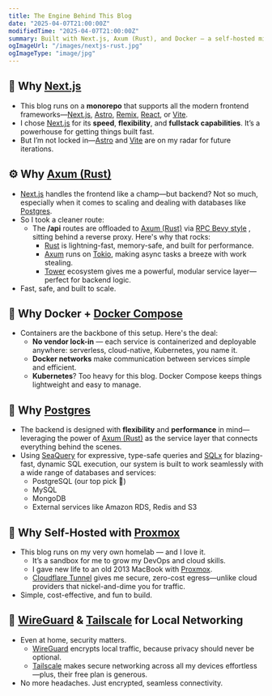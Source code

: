 ```yaml
---
title: The Engine Behind This Blog
date: "2025-04-07T21:00:00Z"
modifiedTime: "2025-04-07T21:00:00Z"
summary: Built with Next.js, Axum (Rust), and Docker — a self-hosted microservices setup powering this blog with speed, control, and modern architecture.
ogImageUrl: "/images/nextjs-rust.jpg"
ogImageType: "image/jpg"
---
```


## 🚀 Why [Next.js](https://nextjs.org/)

- This blog runs on a <b>monorepo</b> that supports all the modern frontend frameworks—[Next.js](https://nextjs.org/), [Astro](https://astro.build/), [Remix](https://remix.run/), [React](https://react.dev/), or [Vite](https://vite.dev).
- I chose [Next.js](https://nextjs.org/) for its <b>speed</b>, <b>flexibility</b>, and <b>fullstack capabilities</b>. It’s a powerhouse for getting things built fast.
- But I’m not locked in—[Astro](https://astro.build/) and [Vite](https://vite.dev) are on my radar for future iterations.

## ⚙️ Why [Axum (Rust)](https://github.com/tokio-rs/axum)

- [Next.js](https://nextjs.org/) handles the frontend like a champ—but backend? Not so much, especially when it comes to scaling and dealing with databases like [Postgres](https://www.postgresql.org/).
- So I took a cleaner route:
  - The <b>/api</b> routes are offloaded to [Axum (Rust)](https://github.com/tokio-rs/axum) via [RPC Bevy style](https://github.com/bevyengine/bevy) , sitting behind a reverse proxy. Here's why that rocks:
    - [Rust](https://www.rust-lang.org/) is lightning-fast, memory-safe, and built for performance.
    - [Axum](https://github.com/tokio-rs/axum) runs on [Tokio](https://tokio.rs/), making async tasks a
      breeze with work stealing.
    - [Tower](https://github.com/tower-rs/tower) ecosystem gives me a powerful, modular service layer—perfect
      for backend logic.
- Fast, safe, and built to scale.

## 🐳 Why Docker + [Docker Compose](https://docs.docker.com/compose/)

- Containers are the backbone of this setup. Here's the deal:
  - <b>No vendor lock-in</b> — each service is containerized and deployable
    anywhere: serverless, cloud-native, Kubernetes, you name it.
  - <b>Docker networks</b> make communication between services simple and
    efficient.
  - <b>Kubernetes</b>? Too heavy for this blog. Docker Compose keeps things
    lightweight and easy to manage.

## 🐘 Why [Postgres](https://www.postgresql.org/)

- The backend is designed with <b>flexibility</b> and <b>performance</b> in mind—leveraging the power of [Axum (Rust)](https://github.com/tokio-rs/axum) as the service layer that connects everything behind the scenes.
- Using [SeaQuery](https://github.com/SeaQL/sea-query) for expressive, type-safe queries and [SQLx](https://jmoiron.github.io/sqlx/) for blazing-fast, dynamic SQL execution, our system is built to work seamlessly with a wide range of databases and services:
  - PostgreSQL (our top pick 💙)
  - MySQL
  - MongoDB
  - External services like Amazon RDS, Redis and S3

## 🏡 Why Self-Hosted with [Proxmox](https://www.proxmox.com/)

- This blog runs on my very own homelab — and I love it.
  - It’s a sandbox for me to grow my DevOps and cloud skills.
  - I gave new life to an old 2013 MacBook with [Proxmox](https://www.proxmox.com/).
  - [Cloudflare Tunnel](https://developers.cloudflare.com/cloudflare-one/connections/connect-networks/) gives me secure, zero-cost egress—unlike cloud providers that nickel-and-dime you for traffic.
- Simple, cost-effective, and fun to build.

## 🔐 [WireGuard](https://www.wireguard.com/) & [Tailscale](https://tailscale.com/) for Local Networking

- Even at home, security matters.
  - [WireGuard](https://www.wireguard.com/) encrypts local traffic, because privacy should never be optional.
  - [Tailscale](https://tailscale.com/) makes secure networking across all my devices effortless—plus, their free plan is generous.
- No more headaches. Just encrypted, seamless connectivity.
